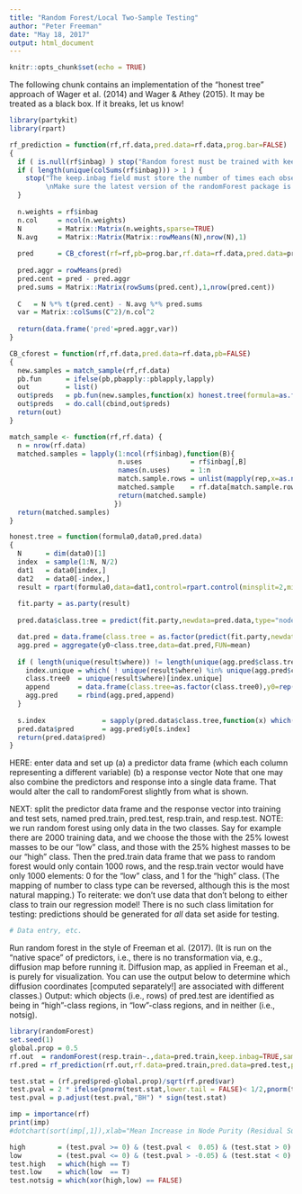```yaml
---
title: "Random Forest/Local Two-Sample Testing"
author: "Peter Freeman"
date: "May 18, 2017"
output: html_document
---
```


```r
knitr::opts_chunk$set(echo = TRUE)
```

The following chunk contains an implementation of the "honest tree" approach of Wager et al. (2014) and Wager & Athey (2015).
  It may be treated as a black box. If it breaks, let us know!
```r
library(partykit)
library(rpart)

rf_prediction = function(rf,rf.data,pred.data=rf.data,prog.bar=FALSE)
{
  if ( is.null(rf$inbag) ) stop("Random forest must be trained with keep.inbag = TRUE")
  if ( length(unique(colSums(rf$inbag))) > 1 ) {
    stop("The keep.inbag field must store the number of times each observation was used.
         \nMake sure the latest version of the randomForest package is installed from CRAN.")
  }
  
  n.weights = rf$inbag
  n.col     = ncol(n.weights)
  N         = Matrix::Matrix(n.weights,sparse=TRUE)
  N.avg     = Matrix::Matrix(Matrix::rowMeans(N),nrow(N),1)
  
  pred      = CB_cforest(rf=rf,pb=prog.bar,rf.data=rf.data,pred.data=pred.data)$preds
  
  pred.aggr = rowMeans(pred)
  pred.cent = pred - pred.aggr
  pred.sums = Matrix::Matrix(rowSums(pred.cent),1,nrow(pred.cent))
  
  C   = N %*% t(pred.cent) - N.avg %*% pred.sums
  var = Matrix::colSums(C^2)/n.col^2
  
  return(data.frame('pred'=pred.aggr,var))
}

CB_cforest = function(rf,rf.data,pred.data=rf.data,pb=FALSE) 
{
  new.samples = match_sample(rf,rf.data)
  pb.fun      = ifelse(pb,pbapply::pblapply,lapply)
  out         = list()
  out$preds   = pb.fun(new.samples,function(x) honest.tree(formula=as.formula(rf$call$formula),data=x,pred.data=pred.data))
  out$preds   = do.call(cbind,out$preds)
  return(out)
}

match_sample <- function(rf,rf.data) {
  n = nrow(rf.data)
  matched.samples = lapply(1:ncol(rf$inbag),function(B){
                           n.uses            = rf$inbag[,B]
                           names(n.uses)     = 1:n
                           match.sample.rows = unlist(mapply(rep,x=as.numeric(names(n.uses)),each=n.uses))
                           matched.sample    = rf.data[match.sample.rows, ]
                           return(matched.sample)
                          })
  return(matched.samples)
}

honest.tree = function(formula0,data0,pred.data) 
{
  N      = dim(data0)[1]
  index  = sample(1:N, N/2)
  dat1   = data0[index,]
  dat2   = data0[-index,]
  result = rpart(formula0,data=dat1,control=rpart.control(minsplit=2,minbucket=1,cp=0.001))
  
  fit.party = as.party(result)
  
  pred.data$class.tree = predict(fit.party,newdata=pred.data,type="node")

  dat.pred = data.frame(class.tree = as.factor(predict(fit.party,newdata=dat2,type="node")),y0=as.numeric(dat2$y))
  agg.pred = aggregate(y0~class.tree,data=dat.pred,FUN=mean)
  
  if ( length(unique(result$where)) != length(unique(agg.pred$class.tree)) ) {
    index.unique = which( ! unique(result$where) %in% unique(agg.pred$class.tree))
    class.tree0  = unique(result$where)[index.unique]
    append       = data.frame(class.tree=as.factor(class.tree0),y0=rep(1/2,length(class.tree0)))
    agg.pred     = rbind(agg.pred,append)  
  }
  
  s.index              = sapply(pred.data$class.tree,function(x) which(x==agg.pred$class.tree))
  pred.data$pred       = agg.pred$y0[s.index]
  return(pred.data$pred)
}
```

HERE: enter data and set up
  (a) a predictor data frame (which each column representing a different variable)
  (b) a response vector
  Note that one may also combine the predictors and response into a single data frame.
  That would alter the call to randomForest slightly from what is shown.

NEXT: split the predictor data frame and the response vector into training and test sets,
  named pred.train, pred.test, resp.train, and resp.test.
NOTE: we run random forest using only data in the two classes. Say for example there are 2000 training data, and we choose the
  those with the 25% lowest masses to be our "low" class, and those with the 25% highest masses to be our "high" class.
  Then the pred.train data frame that we pass to random forest would only contain 1000 rows, and the resp.train vector would
  have only 1000 elements: 0 for the "low" class, and 1 for the "high" class. (The mapping of number to class type can be reversed,
  although this is the most natural mapping.)
  To reiterate: we don't use data that don't belong to either class to train our regression model!
  There is no such class limitation for testing: predictions should be generated for *all* data set aside for testing.
```r
# Data entry, etc.
```

Run random forest in the style of Freeman et al. (2017). (It is run on the "native space" of predictors, i.e., there is no
  transformation via, e.g., diffusion map before running it. Diffusion map, as applied in Freeman et al., is purely for visualization.
  You can use the output below to determine which diffusion coordinates [computed separately!] are associated with different classes.)
Output: which objects (i.e., rows) of pred.test are identified as being in "high"-class regions, in "low"-class regions, and in
  neither (i.e., notsig).
```r
library(randomForest)
set.seed(1)
global.prop = 0.5
rf.out  = randomForest(resp.train~.,data=pred.train,keep.inbag=TRUE,sampsize=nrow(pred.train)^0.7,replace=FALSE,ntrees=1000)
rf.pred = rf_prediction(rf.out,rf.data=pred.train,pred.data=pred.test,prog.bar=FALSE)

test.stat = (rf.pred$pred-global.prop)/sqrt(rf.pred$var)
test.pval = 2 * ifelse(pnorm(test.stat,lower.tail = FALSE)< 1/2,pnorm(test.stat,lower.tail=FALSE),pnorm(test.stat,lower.tail=TRUE))
test.pval = p.adjust(test.pval,"BH") * sign(test.stat)

imp = importance(rf)
print(imp)
#dotchart(sort(imp[,1]),xlab="Mean Increase in Node Purity (Residual Sum of Squares)",pch=15,cex.axis=1.2,cex.lab=1.2)

high        = (test.pval >= 0) & (test.pval <  0.05) & (test.stat > 0)
low         = (test.pval <= 0) & (test.pval > -0.05) & (test.stat < 0)
test.high   = which(high == T)
test.low    = which(low  == T)
test.notsig = which(xor(high,low) == FALSE)
```